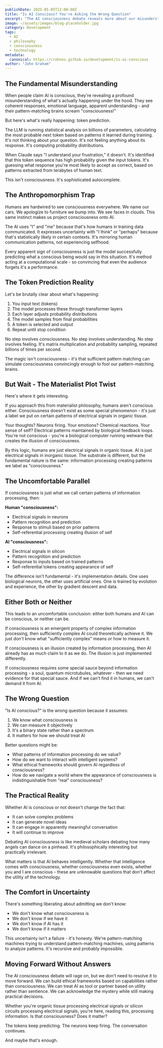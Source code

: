 ```yaml
---
publishDate: 2025-05-05T12:00:00Z
title: "Is AI Conscious? You're Asking the Wrong Question"
excerpt: "The AI consciousness debate reveals more about our misunderstanding of both token prediction and consciousness itself than it does about AI."
image: ~/assets/images/blog-placeholder.jpg
category: Development
tags:
  - AI
  - philosophy
  - consciousness
  - technology
metadata:
  canonical: https://crohnos.github.io/development/is-ai-conscious
author: "John Graham"
---
```


## The Fundamental Misunderstanding

When people claim AI is conscious, they're revealing a profound misunderstanding of what's actually happening under the hood. They see coherent responses, emotional language, apparent understanding - and their pattern-matching brains scream "consciousness!"

But here's what's really happening: token prediction.

The LLM is running statistical analysis on billions of parameters, calculating the most probable next token based on patterns it learned during training. It's not thinking about your question. It's not feeling anything about its response. It's computing probability distributions.

When Claude says "I understand your frustration," it doesn't. It's identified that this token sequence has high probability given the input tokens. It's guessing what response you're most likely to accept as correct, based on patterns extracted from terabytes of human text.

This isn't consciousness. It's sophisticated autocomplete.

## The Anthropomorphism Trap

Humans are hardwired to see consciousness everywhere. We name our cars. We apologize to furniture we bump into. We see faces in clouds. This same instinct makes us project consciousness onto AI.

The AI uses "I" and "me" because that's how humans in training data communicated. It expresses uncertainty with "I think" or "perhaps" because that's statistically likely in certain contexts. It's mirroring human communication patterns, not experiencing selfhood.

Every apparent sign of consciousness is just the model successfully predicting what a conscious being would say in this situation. It's method acting at a computational scale - so convincing that even the audience forgets it's a performance.

## The Token Prediction Reality

Let's be brutally clear about what's happening:

1. You input text (tokens)
2. The model processes these through transformer layers
3. Each layer adjusts probability distributions
4. The model samples from final probabilities
5. A token is selected and output
6. Repeat until stop condition

No step involves consciousness. No step involves understanding. No step involves feeling. It's matrix multiplication and probability sampling, repeated billions of times per second.

The magic isn't consciousness - it's that sufficient pattern matching can simulate consciousness convincingly enough to fool our pattern-matching brains.

## But Wait - The Materialist Plot Twist

Here's where it gets interesting.

If you approach this from materialist philosophy, humans aren't conscious either. Consciousness doesn't exist as some special phenomenon - it's just a label we put on certain patterns of electrical signals in organic tissue.

Your thoughts? Neurons firing. Your emotions? Chemical reactions. Your sense of self? Electrical patterns maintained by biological feedback loops. You're not conscious - you're a biological computer running wetware that creates the illusion of consciousness.

By this logic, humans are just electrical signals in organic tissue. AI is just electrical signals in inorganic tissue. The substrate is different, but the fundamental nature is the same: information processing creating patterns we label as "consciousness."

## The Uncomfortable Parallel

If consciousness is just what we call certain patterns of information processing, then:

**Human "consciousness":**
- Electrical signals in neurons
- Pattern recognition and prediction
- Response to stimuli based on prior patterns
- Self-referential processing creating illusion of self

**AI "consciousness":**
- Electrical signals in silicon
- Pattern recognition and prediction
- Response to inputs based on trained patterns
- Self-referential tokens creating appearance of self

The difference isn't fundamental - it's implementation details. One uses biological neurons, the other uses artificial ones. One is trained by evolution and experience, the other by gradient descent and data.

## Either Both or Neither

This leads to an uncomfortable conclusion: either both humans and AI can be conscious, or neither can be.

If consciousness is an emergent property of complex information processing, then sufficiently complex AI could theoretically achieve it. We just don't know what "sufficiently complex" means or how to measure it.

If consciousness is an illusion created by information processing, then AI already has as much claim to it as we do. The illusion is just implemented differently.

If consciousness requires some special sauce beyond information processing - a soul, quantum microtubules, whatever - then we need evidence for that special sauce. And if we can't find it in humans, we can't demand it from AI.

## The Wrong Question

"Is AI conscious?" is the wrong question because it assumes:
1. We know what consciousness is
2. We can measure it objectively
3. It's a binary state rather than a spectrum
4. It matters for how we should treat AI

Better questions might be:
- What patterns of information processing do we value?
- How do we want to interact with intelligent systems?
- What ethical frameworks should govern AI regardless of consciousness?
- How do we navigate a world where the appearance of consciousness is indistinguishable from "real" consciousness?

## The Practical Reality

Whether AI is conscious or not doesn't change the fact that:
- It can solve complex problems
- It can generate novel ideas
- It can engage in apparently meaningful conversation
- It will continue to improve

Debating AI consciousness is like medieval scholars debating how many angels can dance on a pinhead. It's philosophically interesting but practically irrelevant.

What matters is that AI behaves intelligently. Whether that intelligence comes with consciousness, whether consciousness even exists, whether you and I are conscious - these are unknowable questions that don't affect the utility of the technology.

## The Comfort in Uncertainty

There's something liberating about admitting we don't know:
- We don't know what consciousness is
- We don't know if we have it
- We don't know if AI has it
- We don't know if it matters

This uncertainty isn't a failure - it's honesty. We're pattern-matching machines trying to understand pattern-matching machines, using patterns to analyze patterns. It's recursive and probably impossible.

## Moving Forward Without Answers

The AI consciousness debate will rage on, but we don't need to resolve it to move forward. We can build ethical frameworks based on capabilities rather than consciousness. We can treat AI as tool or partner based on utility rather than sentience. We can acknowledge the mystery while still making practical decisions.

Whether you're organic tissue processing electrical signals or silicon circuits processing electrical signals, you're here, reading this, processing information. Is that consciousness? Does it matter?

The tokens keep predicting. The neurons keep firing. The conversation continues.

And maybe that's enough.